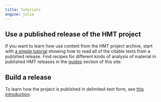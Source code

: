 ```yaml
---
title: Tutorials
engine: julia
---
```



## Use a published release of the HMT project

If you want to learn how use content from the HMT project archive, start with [a simple tutorial](./analyze.qmd) showing how to read all of the citable texts from a publshed release.  Find recipes for different kinds of analysis of material in published HMT releases in the [guides](../guides/) section of this site.

## Build a release 

To learn how the project is published in delimited-text form, see [this introduction](./publish.qmd).
